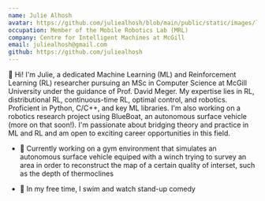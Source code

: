 ```yaml
---
name: Julie Alhosh
avatar: https://github.com/juliealhosh/blob/main/public/static/images/logo.svg
occupation: Member of the Mobile Robotics Lab (MRL)
company: Centre for Intelligent Machines at McGill
email: juliealhosh@gmail.com
github: https://github.com/juliealhosh
---
```


👋 Hi! I'm Julie, a dedicated Machine Learning (ML) and Reinforcement Learning (RL) researcher pursuing an MSc in Computer Science at McGill University under the guidance of Prof. David Meger. My expertise lies in RL, distributional RL, continuous-time RL, optimal control, and robotics. Proficient in Python, C/C++, and key ML libraries. I'm also working on a robotics research project using BlueBoat, an autonomous surface vehicle (more on that soon!). I'm passionate about bridging theory and practice in ML and RL and am open to exciting career opportunities in this field.

- 🚀 Currently working on a gym environment that simulates an autonomous surface vehicle equiped with a winch trying to survey an area in order to reconstruct the map of a certain quality of interset, such as the depth of thermoclines

- 💬 In my free time, I swim and watch stand-up comedy
